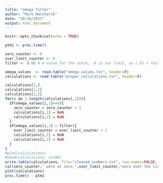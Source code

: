 ```yaml
---
title: "omega filter"
author: "Mark Hancharik"
date: "10/16/2017"
output: html_document
---
```


```r
knitr::opts_chunk$set(echo = TRUE)
```

```r

ptm1 <- proc.time()

zero_counter <- 0
over_limit_counter <- 0
filter <- 0.60 # w value for the stock, .6 is our limit, as (.61 + (min = .4) = 1.01)

omega_values  <- read.table("omega_values.txt", header=F)
calculations <- read.table("proper_calculations.txt", header=F)

calculations[1,]
calculations[1,1]
calculations[1,2]
for(i in 1:length(calculations[,1])){ 
  if(omega_values[i,1]==0){
    zero_counter = zero_counter + 1
    calculations[i,1] = NaN
    calculations[i,2] = NaN
  }
  if(omega_values[i,1] > filter){
    over_limit_counter = over_limit_counter + 1
    calculations[i,1] = NaN
    calculations[i,2] = NaN
  }
}
#plot(calculations)
#head(calculations, n=100)
write.table(calculations, file="cleaned_numbers.txt", row.names=FALSE, col.names=FALSE)
cat(zero_counter," were at zero,",over_limit_counter,"were over the limit of", filter*100,"%")
plot(calculations)
proc.time() - ptm1
```